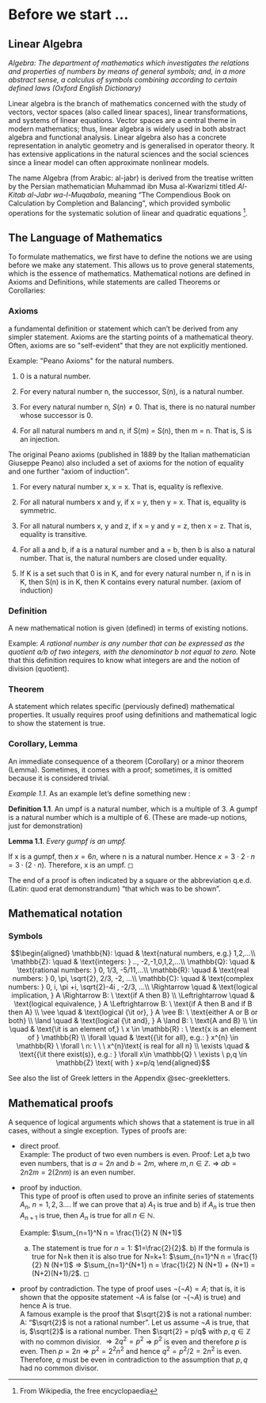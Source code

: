 # Before we start ...





## Linear Algebra

*Algebra: The department of mathematics which investigates the relations
and properties of numbers by means of general symbols; and, in a more
abstract sense, a calculus of symbols combining according to certain
defined laws (Oxford English Dictionary)*


Linear algebra is the branch of mathematics concerned with the study of
vectors, vector spaces (also called linear spaces), linear
transformations, and systems of linear equations. Vector spaces are a
central theme in modern mathematics; thus, linear algebra is widely used
in both abstract algebra and functional analysis. Linear algebra also
has a concrete representation in analytic geometry and is generalised in
operator theory. It has extensive applications in the natural sciences
and the social sciences since a linear model can often approximate
nonlinear models.

The name Algebra (from Arabic: al-jabr) is derived from the treatise
written by the Persian mathematician Muhammad ibn Musa al-Kwarizmi
titled *Al-Kitab al-Jabr wa-l-Muqabala*, meaning "The Compendious Book
on Calculation by Completion and Balancing\", which provided symbolic
operations for the systematic solution of linear and quadratic equations
[^1].

[^1]: From Wikipedia, the free encyclopaedia

## The Language of Mathematics

To formulate mathematics, we first have to define the notions we are
using before we make any statement. This allows us to prove general
statements, which is the essence of mathematics. Mathematical notions
are defined in Axioms and Definitions, while statements are called
Theorems or Corollaries:

### Axioms

a fundamental definition or statement which can't be derived from any
simpler statement. Axioms are the starting points of a mathematical
theory. Often, axioms are so \"self-evident\" that they are not
explicitly mentioned.

Example: \"Peano Axioms\" for the natural numbers.

1.  0 is a natural number.

2.  For every natural number n, the successor, S(n), is a natural
    number.

3.  For every natural number n, $S(n) \neq 0$. That is, there is no
    natural number whose successor is 0.

4.  For all natural numbers m and n, if S(m) = S(n), then m = n. That
    is, S is an injection.

The original Peano axioms (published in 1889 by the Italian
mathematician Giuseppe Peano) also included a set of axioms for the
notion of equality and one further "axiom of induction\".

1.  For every natural number x, x = x. That is, equality is reflexive.

2.  For all natural numbers x and y, if x = y, then y = x. That is,
    equality is symmetric.

3.  For all natural numbers x, y and z, if x = y and y = z, then x = z.
    That is, equality is transitive.

4.  For all a and b, if a is a natural number and a = b, then b is also
    a natural number. That is, the natural numbers are closed under
    equality.

5.  If K is a set such that 0 is in K, and for every natural number n,
    if n is in K, then S(n) is in K, then K contains every natural
    number. (axiom of induction)

### Definition

A new mathematical notion is given (defined) in terms of existing
notions.

Example: *A rational number is any number that can be expressed as the
quotient a/b of two integers, with the denominator b not equal to zero.*
Note that this definition requires to know what integers are and the
notion of division (quotient).

### Theorem

A statement which relates specific (perviously defined) mathematical
properties. It usually requires proof using definitions and mathematical
logic to show the statement is true.

### Corollary, Lemma

An immediate consequence of a theorem (Corollary) or a minor theorem
(Lemma). Sometimes, it comes with a proof; sometimes, it is omitted
because it is considered trivial.

::: example
*Example 1.1*. As an example let's define something new :

::: defn
**Definition 1.1**. An umpf is a natural number, which is a multiple of
3. A gumpf is a natural number which is a multiple of 6. (These are made-up notions, just for demonstration)
:::

::: lem
**Lemma 1.1**. *Every gumpf is an umpf.*
:::

::: proof 
If x is a gumpf, then $x= 6 n$, where n is a natural number.
Hence $x=3 \cdot 2 \cdot n = 3 \cdot (2\cdot n)$. Therefore, x is an
umpf. ◻
:::

The end of a proof is often indicated by a square or the abbreviation
q.e.d. (Latin: quod erat demonstrandum) "that which was to be shown".
:::

## Mathematical notation


### Symbols {#symbols .unnumbered}

$$\begin{aligned}
\mathbb{N}: \quad &  \text{natural numbers, e.g.} 1,2,...\\
\mathbb{Z}: \quad &  \text{integers: } .., -2,-1,0,1,2,...\\
\mathbb{Q}: \quad &  \text{rational numbers: } 0, 1/3, -5/11,...\\
\mathbb{R}: \quad &  \text{real numbers: } 0, \pi, \sqrt{2}, 2/3, -2, ...\\
\mathbb{C}: \quad &  \text{complex numbers: } 0, i, \pi +i, \sqrt{2}-4i , -2/3,  ...\\
\Rightarrow \quad &  \text{logical implication, } A \Rightarrow B: \ \text{if A then B} \\
\Leftrightarrow \quad &  \text{logical equivalence, }  A \Leftrightarrow B: \ \text{if A then B and if B then A} \\
\vee \quad & \text{logical {\it or}, }  A \vee B: \ \text{either A or B or both} \\
\land \quad & \text{logical {\it and},  }  A \land B: \ \text{A and B} \\
\in \quad &  \text{\it is an element of,} \ x \in \mathbb{R} : \ \text{x is an element of } \mathbb{R} \\
\forall \quad &  \text{{\it for all}, e.g.: }  x^{n} \in \mathbb{R} \  \forall \ n: \  \  \ x^{n}\text{ is real for all n} \\
\exists \quad &  \text{{\it there  exist(s)}, e.g.: }  \forall x\in \mathbb{Q} \ \exists \ p,q \in \mathbb{Z} \text{ with } x=p/q
\end{aligned}$$

See also the list of Greek letters in the Appendix @sec-greekletters.

## Mathematical proofs

A sequence of logical arguments which shows that a statement is true in
all cases, without a single exception. Types of proofs are:

- direct proof.\
  Example: The product of two even numbers is even. Proof: Let a,b two
  even numbers, that is $a=2 n$ and $b= 2 m$, where
  $m,n \in \mathbb{Z}$. $\Rightarrow$ $ab= 2n 2m = 2 (2nm)$ is an even
  number.

- proof by induction.\
  This type of proof is often used to prove an infinite series of
  statements $A_n$, $n=1,2,3 \ldots$. If we can prove that a) $A_1$ is
  true and b) if $A_n$ is true then $A_{n+1}$ is true, then $A_n$ is
  true for all $n \in \mathbb{N}$.
  
  Example:  $\sum_{n=1}^N n = \frac{1}{2} N (N+1)$

  ::: proof
  a) The statement is true for $n=1$: $1=\frac{2}{2}$. b) If
  the formula is true for N=k then it is also true for N=k+1:
  $\sum_{n=1}^N n = \frac{1}{2} N (N+1)$ $\Rightarrow$
  $\sum_{n=1}^{N+1} n = \frac{1}{2} N (N+1) + (N+1) = (N+2)(N+1)/2$. ◻
  :::

- proof by contradiction. The type of proof uses $\neg (\neg A) = A$;
  that is, it is shown that the opposite statement $\neg A$ is false (or
  $\neg (\neg A)$ is true) and hence A is true.\
  A famous example is the proof that $\sqrt{2}$ is not a rational
  number: A: "$\sqrt{2}$ is not a rational number". Let us assume
  $\neg A$ is true, that is, $\sqrt{2}$ is a rational number. Then
  $\sqrt{2} = p/q$ with $p,q \in \mathbb{Z}$ with no common divisior.
  $\Rightarrow  2q^2=p^2$ $\Rightarrow$ $p^2$ is even and therefore $p$
  is even. Then $p=2n \Rightarrow p^2=2^2 n^2$ and hence
  $q^2= p^2/2=2 n^2$ is even. Therefore, $q$ must be even in
  contradiction to the assumption that $p,q$ had no common divisor.

